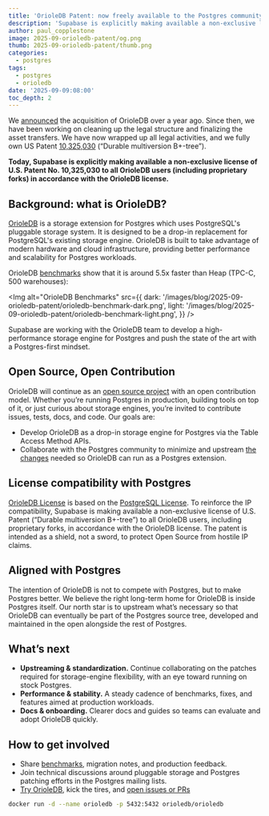 ```yaml
---
title: 'OrioleDB Patent: now freely available to the Postgres community'
description: 'Supabase is explicitly making available a non-exclusive license of the OrioleDB patent to all OrioleDB users in accordance with the OrioleDB license.'
author: paul_copplestone
image: 2025-09-orioledb-patent/og.png
thumb: 2025-09-orioledb-patent/thumb.png
categories:
  - postgres
tags:
  - postgres
  - orioledb
date: '2025-09-09:08:00'
toc_depth: 2
---
```


We [announced](/blog/supabase-acquires-oriole) the acquisition of OrioleDB over a year ago. Since then, we have been working on cleaning up the legal structure and finalizing the asset transfers. We have now wrapped up all legal activities, and we fully own US Patent [10,325,030](https://patents.google.com/patent/US10325030B2/) (“Durable multiversion B+-tree”).

**Today, Supabase is explicitly making available a non-exclusive license of U.S. Patent No. 10,325,030 to all OrioleDB users (including proprietary forks) in accordance with the OrioleDB license.**

## Background: what is OrioleDB?

[OrioleDB](https://www.orioledb.com) is a storage extension for Postgres which uses PostgreSQL's pluggable storage system. It is designed to be a drop-in replacement for PostgreSQL's existing storage engine. OrioleDB is built to take advantage of modern hardware and cloud infrastructure, providing better performance and scalability for Postgres workloads.

OrioleDB [benchmarks](https://www.orioledb.com/blog/orioledb-beta12-benchmarks) show that it is around 5.5x faster than Heap (TPC-C, 500 warehouses):

<Img
  alt="OrioleDB Benchmarks"
  src={{
    dark: '/images/blog/2025-09-orioledb-patent/orioledb-benchmark-dark.png',
    light: '/images/blog/2025-09-orioledb-patent/orioledb-benchmark-light.png',
  }}
/>

Supabase are working with the OrioleDB team to develop a high-performance storage engine for Postgres and push the state of the art with a Postgres-first mindset.

## Open Source, Open Contribution

OrioleDB will continue as an [open source project](https://github.com/orioledb/orioledb) with an open contribution model. Whether you’re running Postgres in production, building tools on top of it, or just curious about storage engines, you’re invited to contribute issues, tests, docs, and code. Our goals are:

- Develop OrioleDB as a drop-in storage engine for Postgres via the Table Access Method APIs.
- Collaborate with the Postgres community to minimize and upstream [the changes](https://www.orioledb.com/docs#patch-set) needed so OrioleDB can run as a Postgres extension.

## License compatibility with Postgres

[OrioleDB License](https://github.com/orioledb/orioledb?tab=License-1-ov-file#readme) is based on the [PostgreSQL License](https://github.com/postgres/postgres?tab=License-1-ov-file). To reinforce the IP compatibility, Supabase is making available a non-exclusive license of U.S. Patent (“Durable multiversion B+-tree”) to all OrioleDB users, including proprietary forks, in accordance with the OrioleDB license. The patent is intended as a shield, not a sword, to protect Open Source from hostile IP claims.

## **Aligned with Postgres**

The intention of OrioleDB is not to compete with Postgres, but to make Postgres better. We believe the right long-term home for OrioleDB is inside Postgres itself. Our north star is to upstream what’s necessary so that OrioleDB can eventually be part of the Postgres source tree, developed and maintained in the open alongside the rest of Postgres.

## What’s next

- **Upstreaming & standardization.** Continue collaborating on the patches required for storage-engine flexibility, with an eye toward running on stock Postgres.
- **Performance & stability.** A steady cadence of benchmarks, fixes, and features aimed at production workloads.
- **Docs & onboarding.** Clearer docs and guides so teams can evaluate and adopt OrioleDB quickly.

## How to get involved

- Share [benchmarks](https://www.orioledb.com/blog/orioledb-beta12-benchmarks), migration notes, and production feedback.
- Join technical discussions around pluggable storage and Postgres patching efforts in the Postgres mailing lists.
- [Try OrioleDB](https://www.orioledb.com/docs/usage/getting-started), kick the tires, and [open issues or PRs](https://github.com/orioledb/orioledb)

```bash
docker run -d --name orioledb -p 5432:5432 orioledb/orioledb
```
